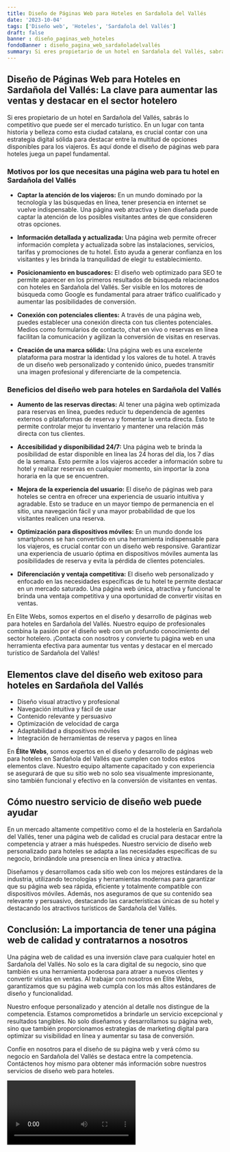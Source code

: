 ```yaml
---
title: Diseño de Páginas Web para Hoteles en Sardañola del Vallés
date: '2023-10-04'
tags: ['Diseño web', 'Hoteles', 'Sardañola del Vallés']
draft: false
banner : diseño_paginas_web_hoteles
fondoBanner : diseño_pagina_web_sardañoladelvallés
summary: Si eres propietario de un hotel en Sardañola del Vallés, sabrás lo competitivo que puede ser el mercado turístico. En un lugar con tanta historia y belleza como esta ciudad catalana, es crucial contar con una estrategia digital sólida para destacar entre la multitud de opciones disponibles para los viajeros. Es aquí donde el diseño de páginas web para hoteles juega un papel fundamental.
---
```


## **Diseño de Páginas Web para Hoteles en Sardañola del Vallés: La clave para aumentar las ventas y destacar en el sector hotelero**

Si eres propietario de un hotel en Sardañola del Vallés, sabrás lo competitivo que puede ser el mercado turístico. En un lugar con tanta historia y belleza como esta ciudad catalana, es crucial contar con una estrategia digital sólida para destacar entre la multitud de opciones disponibles para los viajeros. Es aquí donde el diseño de páginas web para hoteles juega un papel fundamental.

### **Motivos por los que necesitas una página web para tu hotel en Sardañola del Vallés**

- **Captar la atención de los viajeros:** En un mundo dominado por la tecnología y las búsquedas en línea, tener presencia en internet se vuelve indispensable. Una página web atractiva y bien diseñada puede captar la atención de los posibles visitantes antes de que consideren otras opciones.

- **Información detallada y actualizada:** Una página web permite ofrecer información completa y actualizada sobre las instalaciones, servicios, tarifas y promociones de tu hotel. Esto ayuda a generar confianza en los visitantes y les brinda la tranquilidad de elegir tu establecimiento.

- **Posicionamiento en buscadores:** El diseño web optimizado para SEO te permite aparecer en los primeros resultados de búsqueda relacionados con hoteles en Sardañola del Vallés. Ser visible en los motores de búsqueda como Google es fundamental para atraer tráfico cualificado y aumentar las posibilidades de conversión.

- **Conexión con potenciales clientes:** A través de una página web, puedes establecer una conexión directa con tus clientes potenciales. Medios como formularios de contacto, chat en vivo o reservas en línea facilitan la comunicación y agilizan la conversión de visitas en reservas.

- **Creación de una marca sólida:** Una página web es una excelente plataforma para mostrar la identidad y los valores de tu hotel. A través de un diseño web personalizado y contenido único, puedes transmitir una imagen profesional y diferenciarte de la competencia.

### **Beneficios del diseño web para hoteles en Sardañola del Vallés**

- **Aumento de las reservas directas:** Al tener una página web optimizada para reservas en línea, puedes reducir tu dependencia de agentes externos o plataformas de reserva y fomentar la venta directa. Esto te permite controlar mejor tu inventario y mantener una relación más directa con tus clientes.

- **Accesibilidad y disponibilidad 24/7:** Una página web te brinda la posibilidad de estar disponible en línea las 24 horas del día, los 7 días de la semana. Esto permite a los viajeros acceder a información sobre tu hotel y realizar reservas en cualquier momento, sin importar la zona horaria en la que se encuentren.

- **Mejora de la experiencia del usuario:** El diseño de páginas web para hoteles se centra en ofrecer una experiencia de usuario intuitiva y agradable. Esto se traduce en un mayor tiempo de permanencia en el sitio, una navegación fácil y una mayor probabilidad de que los visitantes realicen una reserva.

- **Optimización para dispositivos móviles:** En un mundo donde los smartphones se han convertido en una herramienta indispensable para los viajeros, es crucial contar con un diseño web responsive. Garantizar una experiencia de usuario óptima en dispositivos móviles aumenta las posibilidades de reserva y evita la pérdida de clientes potenciales.

- **Diferenciación y ventaja competitiva:** El diseño web personalizado y enfocado en las necesidades específicas de tu hotel te permite destacar en un mercado saturado. Una página web única, atractiva y funcional te brinda una ventaja competitiva y una oportunidad de convertir visitas en ventas.

En Elite Webs, somos expertos en el diseño y desarrollo de páginas web para hoteles en Sardañola del Vallés. Nuestro equipo de profesionales combina la pasión por el diseño web con un profundo conocimiento del sector hotelero. ¡Contacta con nosotros y convierte tu página web en una herramienta efectiva para aumentar tus ventas y destacar en el mercado turístico de Sardañola del Vallés!

<GifSeo />

<Cta />

## Elementos clave del diseño web exitoso para hoteles en Sardañola del Vallés

- Diseño visual atractivo y profesional
- Navegación intuitiva y fácil de usar
- Contenido relevante y persuasivo
- Optimización de velocidad de carga
- Adaptabilidad a dispositivos móviles
- Integración de herramientas de reserva y pagos en línea

En **Élite Webs**, somos expertos en el diseño y desarrollo de páginas web para hoteles en Sardañola del Vallés que cumplen con todos estos elementos clave. Nuestro equipo altamente capacitado y con experiencia se asegurará de que su sitio web no solo sea visualmente impresionante, sino también funcional y efectivo en la conversión de visitantes en ventas.

## Cómo nuestro servicio de diseño web puede ayudar

En un mercado altamente competitivo como el de la hostelería en Sardañola del Vallés, tener una página web de calidad es crucial para destacar entre la competencia y atraer a más huéspedes. Nuestro servicio de diseño web personalizado para hoteles se adapta a las necesidades específicas de su negocio, brindándole una presencia en línea única y atractiva.

Diseñamos y desarrollamos cada sitio web con los mejores estándares de la industria, utilizando tecnologías y herramientas modernas para garantizar que su página web sea rápida, eficiente y totalmente compatible con dispositivos móviles. Además, nos aseguramos de que su contenido sea relevante y persuasivo, destacando las características únicas de su hotel y destacando los atractivos turísticos de Sardañola del Vallés.

## Conclusión: La importancia de tener una página web de calidad y contratarnos a nosotros

Una página web de calidad es una inversión clave para cualquier hotel en Sardañola del Vallés. No solo es la cara digital de su negocio, sino que también es una herramienta poderosa para atraer a nuevos clientes y convertir visitas en ventas. Al trabajar con nosotros en Élite Webs, garantizamos que su página web cumpla con los más altos estándares de diseño y funcionalidad.

Nuestro enfoque personalizado y atención al detalle nos distingue de la competencia. Estamos comprometidos a brindarle un servicio excepcional y resultados tangibles. No solo diseñamos y desarrollamos su página web, sino que también proporcionamos estrategias de marketing digital para optimizar su visibilidad en línea y aumentar su tasa de conversión.

Confíe en nosotros para el diseño de su página web y verá cómo su negocio en Sardañola del Vallés se destaca entre la competencia. Contáctenos hoy mismo para obtener más información sobre nuestros servicios de diseño web para hoteles.

<Video />

<CtaBot job='Hoteles' city='Sardañola del Vallés'/>

<Gmaps query='Sardañola del Vallés+españa+maps' />